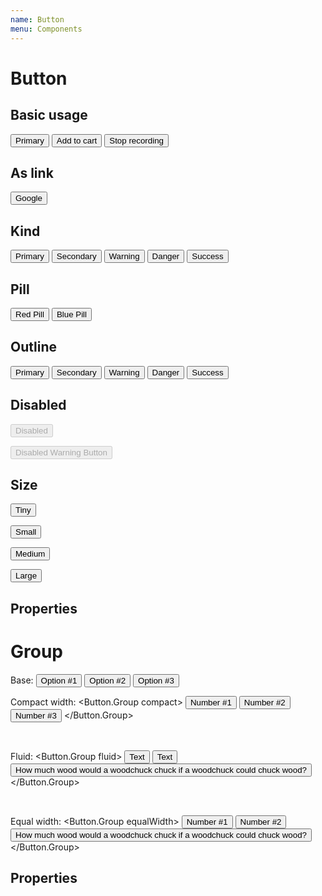 ```yaml
---
name: Button
menu: Components
---
```



# Button

## Basic usage

<Playground>
  <Button>Primary</Button>

  <Button>
    <Icon name='add_shopping_cart' /> Add to cart
  </Button>

  <Button outline kind='danger'>
    <Icon name='stop' /> Stop recording
  </Button>
</Playground>

## As link

<Playground>
  <Button as='a' href='https://google.com/' target='_blank'>Google <Icon name='launch' /></Button>
</Playground>

## Kind

<Playground>
  <Button kind="primary">Primary</Button>
  <Button kind="secondary">Secondary</Button>
  <Button kind="warning">Warning</Button>
  <Button kind="danger">Danger</Button>
  <Button kind="success">Success</Button>
</Playground>

## Pill

<Playground>
  <Button pill kind="danger">Red Pill</Button>
  <Button pill kind="primary">Blue Pill</Button>
</Playground>

## Outline

<Playground>
  <Button kind="primary" outline>Primary</Button>
  <Button kind="secondary" outline>Secondary</Button>
  <Button kind="warning" outline>Warning</Button>
  <Button kind="danger" outline>Danger</Button>
  <Button kind="success" outline>Success</Button>
</Playground>

## Disabled

<Playground>
  <Button disabled>Disabled</Button>

  <Button pill outline kind="warning" disabled>Disabled Warning Button</Button>
</Playground>

## Size

<Playground>
  <Button size='tiny'>Tiny</Button>

  <Button size='small'>Small</Button>

  <Button size='medium'>Medium</Button>

  <Button size='large'>Large</Button>
</Playground>

## Properties

<Props of={Button}></Props>

# Group

<Playground>
  Base:
  <Button.Group>
    <Button>
      <Icon name='filter_1' /> Option #1
    </Button>
    <Button outline>Option #2</Button>
    <Button>
      <Icon name='filter_3' /> Option #3
    </Button>
  </Button.Group>

  <br />

  Compact width:
  <Button.Group compact>
    <Button>Number #1</Button>
    <Button kind='danger'>Number #2</Button>
    <Button kind='success'>Number #3</Button>
  </Button.Group>

  <br />

  Fluid:
  <Button.Group fluid>
    <Button>Text</Button>
    <Button kind='danger'>Text</Button>
    <Button kind='success'>How much wood would a woodchuck chuck if a woodchuck could chuck wood?</Button>
  </Button.Group>

  <br />

  Equal width:
  <Button.Group equalWidth>
    <Button>Number #1</Button>
    <Button kind='danger'>Number #2</Button>
    <Button kind='success'>How much wood would a woodchuck chuck if a woodchuck could chuck wood?</Button>
  </Button.Group>
</Playground>

## Properties

<Props of={Group}></Props>
